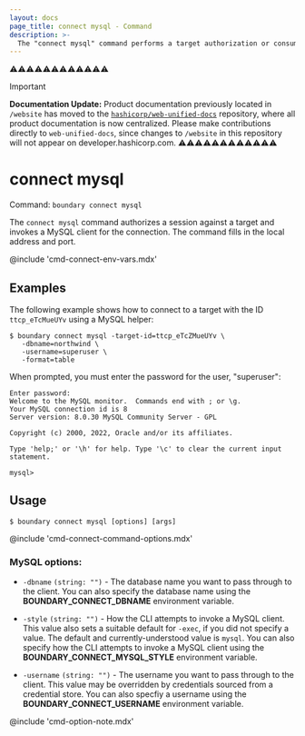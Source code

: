 ```yaml
---
layout: docs
page_title: connect mysql - Command
description: >-
  The "connect mysql" command performs a target authorization or consumes an existing authorization token, and then launches a proxied MySQL connection.
---
```


⚠️⚠️⚠️⚠️⚠️⚠️⚠️⚠️⚠️⚠️⚠️⚠️
> [!IMPORTANT]  
> **Documentation Update:** Product documentation previously located in `/website` has moved to the [`hashicorp/web-unified-docs`](https://github.com/hashicorp/web-unified-docs) repository, where all product documentation is now centralized. Please make contributions directly to `web-unified-docs`, since changes to `/website` in this repository will not appear on developer.hashicorp.com.
⚠️⚠️⚠️⚠️⚠️⚠️⚠️⚠️⚠️⚠️⚠️⚠️

# connect mysql

Command: `boundary connect mysql`

The `connect mysql` command authorizes a session against a target and invokes a MySQL client for the connection.
The command fills in the local address and port.

@include 'cmd-connect-env-vars.mdx'


## Examples

The following example shows how to connect to a target with the ID `ttcp_eTcMueUYv` using a MySQL helper:

```shell-session
$ boundary connect mysql -target-id=ttcp_eTcZMueUYv \
   -dbname=northwind \
   -username=superuser \
   -format=table
```

When prompted, you must enter the password for the user, "superuser":

<CodeBlockConfig hideClipboard>

```plaintext
Enter password: 
Welcome to the MySQL monitor.  Commands end with ; or \g.
Your MySQL connection id is 8
Server version: 8.0.30 MySQL Community Server - GPL

Copyright (c) 2000, 2022, Oracle and/or its affiliates.

Type 'help;' or '\h' for help. Type '\c' to clear the current input statement.

mysql>
```

</CodeBlockConfig>

## Usage

<CodeBlockConfig hideClipboard>

```shell-session
$ boundary connect mysql [options] [args]
```

</CodeBlockConfig>

@include 'cmd-connect-command-options.mdx'

### MySQL options:

- `-dbname` `(string: "")` - The database name you want to pass through to the client.
You can also specify the database name using the **BOUNDARY_CONNECT_DBNAME** environment variable.

- `-style`  `(string: "")` - How the CLI attempts to invoke a MySQL client.
This value also sets a suitable default for `-exec`, if you did not specify a value.
The default and currently-understood value is `mysql`.
You can also specify how the CLI attempts to invoke a MySQL client using the **BOUNDARY_CONNECT_MYSQL_STYLE** environment variable.

- `-username`  `(string: "")` - The username you want to pass through to the client.
This value may be overridden by credentials sourced from a credential store.
You can also specfiy a username using the **BOUNDARY_CONNECT_USERNAME** environment variable.

@include 'cmd-option-note.mdx' 